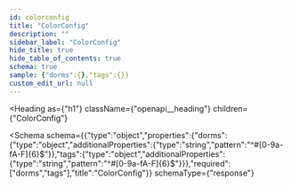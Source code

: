 ```yaml
---
id: colorconfig
title: "ColorConfig"
description: ""
sidebar_label: "ColorConfig"
hide_title: true
hide_table_of_contents: true
schema: true
sample: {"dorms":{},"tags":{}}
custom_edit_url: null
---
```



<Heading
  as={"h1"}
  className={"openapi__heading"}
  children={"ColorConfig"}
>
</Heading>





<Schema
  schema={{"type":"object","properties":{"dorms":{"type":"object","additionalProperties":{"type":"string","pattern":"^#[0-9a-fA-F]{6}$"}},"tags":{"type":"object","additionalProperties":{"type":"string","pattern":"^#[0-9a-fA-F]{6}$"}}},"required":["dorms","tags"],"title":"ColorConfig"}}
  schemaType={"response"}
>
  
</Schema>
            